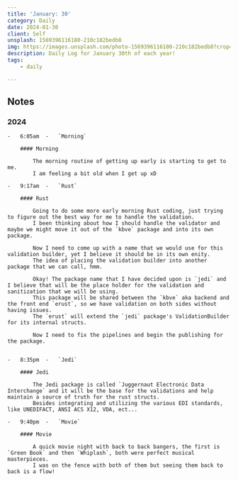 ```yaml
---
title: 'January: 30'
category: Daily
date: 2024-01-30
client: Self
unsplash: 1569396116180-210c182bedb8
img: https://images.unsplash.com/photo-1569396116180-210c182bedb8?crop=entropy&cs=srgb&fm=jpg&ixid=MnwzNjM5Nzd8MHwxfHJhbmRvbXx8fHx8fHx8fDE2ODE3NDg2ODY&ixlib=rb-4.0.3&q=85
description: Daily Log for January 30th of each year!
tags:
    - daily

---
```


## Notes

### 2024

    -   6:05am  -   `Morning`

        #### Morning
        
            The morning routine of getting up early is starting to get to me.
            I am feeling a bit old when I get up xD

    -   9:17am  -   `Rust`

        #### Rust

            Going to do some more early morning Rust coding, just trying to figure out the best way for me to handle the validation.
            I been thinking about how I should handle the validator and maybe we might move it out of the `kbve` package and into its own package.

            Now I need to come up with a name that we would use for this validation builder, yet I believe it should be in its own enity.
            The idea of placing the validation builder into another package that we can call, hmm.

            Okay! The package name that I have decided upon is `jedi` and I believe that will be the place holder for the validation and sanitization that we will be using.
            This package will be shared between the `kbve` aka backend and the front end `erust`, so we have validation on both sides without having issues.
            The `erust` will extend the `jedi` package's ValidationBuilder for its internal structs.
    
            Now I need to fix the pipelines and begin the publishing for the package.


    -   8:35pm  -   `Jedi`

        #### Jedi

            The Jedi package is called `Juggernaut Electronic Data Interchange` and it will be the base for the validations and help maintain a source of truth for the rust structs.
            Besides integrating and utilizing the various EDI standards, like UNEDIFACT, ANSI ACS X12, VDA, ect... 

    -   9:40pm  -   `Movie`

        #### Movie

            A quick movie night with back to back bangers, the first is `Green Book` and then `Whiplash`, both were perfect musical masterpieces.
            I was on the fence with both of them but seeing them back to back is a flow!